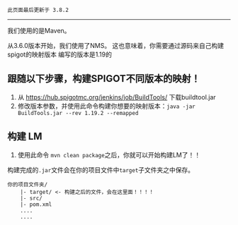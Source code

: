 ```
此页面最后更新于 3.8.2
```

***

我们使用的是Maven。

从3.6.0版本开始，我们使用了NMS。 这也意味着，你需要通过源码来自己构建spigot的映射版本
编写的版本是1.19的

## 跟随以下步骤，构建SPIGOT不同版本的映射！
1. 从 https://hub.spigotmc.org/jenkins/job/BuildTools/ 下载buildtool.jar
2. 修改版本参数，并使用此命令构建你想要的映射版本：`java -jar BuildTools.jar --rev 1.19.2 --remapped`


## 构建 LM
1. 使用此命令 `mvn clean package`之后，你就可以开始构建LM了！！

构建完成的`.jar`文件会在你的项目文件中`target`子文件夹之中保存。

```
你的项目文件夹/
	|- target/ <- 构建之后的文件，会在这里面！！！！
	|- src/
	|- pom.xml
	....
	....
```
